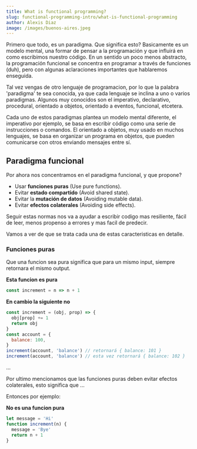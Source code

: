 ```yaml
---
title: What is functional programming?
slug: functional-programming-intro/what-is-functional-programming
author: Alexis Diaz
image: /images/buenos-aires.jpeg
---
```


Primero que todo, es un paradigma. Que significa esto? Basicamente es un modelo
mental, una formar de pensar a la programación y que influirá en como escribimos
nuestro código. En un sentido un poco menos abstracto, la programación funcional
se concentra en programar a través de funciones (duh), pero con algunas
aclaraciones importantes que hablaremos enseguida.

Tal vez vengas de otro lenguaje de programacion, por lo que la palabra
'paradigma' te sea conocida, ya que cada lenguaje se inclina a uno o varios
paradigmas. Algunos muy conocidos son el imperativo, declarativo, procedural,
orientado a objetos, orientado a eventos, funcional, etcetera.

Cada uno de estos paradigmas plantea un modelo mental diferente, el imperativo
por ejemplo, se basa en escribir código como una serie de instrucciones o
comandos. El orientado a objetos, muy usado en muchos lenguajes, se basa en
organizar un programa en objetos, que pueden comunicarse con otros enviando
mensajes entre sí.

## Paradigma funcional

Por ahora nos concentramos en el paradigma funcional, y que propone?

- Usar **funciones puras** (Use pure functions).
- Evitar **estado compartido** (Avoid shared state).
- Evitar la **mutación de datos** (Avoiding mutable data).
- Evitar **efectos colaterales** (Avoiding side effects).

Seguir estas normas nos va a ayudar a escribir codigo mas resiliente, fácil de
leer, menos propenso a errores y mas facil de predecir.

Vamos a ver de que se trata cada una de estas caracteristicas en detalle.

### Funciones puras

Que una funcion sea pura significa que para un mismo input, siempre retornara el
mismo output.

**Esta funcion es pura**

```js
const increment = n => n + 1
```

**En cambio la siguiente no**

```js
const increment = (obj, prop) => {
  obj[prop] += 1
  return obj
}
const account = {
  balance: 100,
}
increment(account, 'balance') // retornará { balance: 101 }
increment(account, 'balance') // esta vez retornará { balance: 102 }
```

...

Por ultimo mencionamos que las funciones puras deben evitar efectos colaterales,
esto significa que ...

Entonces por ejemplo:

**No es una funcion pura**

```js
let message = 'Hi'
function increment(n) {
  message = 'Bye'
  return n + 1
}
```
